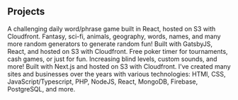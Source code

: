 ## Projects

<ProjectCard title="Unphrased" link="https://unphrased.io" bg="linear-gradient(to right, #D4145A 0%, #FBB03B 100%)">
    A challenging daily word/phrase game built in React, hosted on S3 with Cloudfront.
</ProjectCard>
<ProjectCard
    title="Generator Ninja"
    link="https://generator.ninja/"
    bg="linear-gradient(to right, #372e54 0%, #fff05a 100%)"
>
    Fantasy, sci-fi, animals, geography, words, names, and many more random generators to generate random fun! Built with
    GatsbyJS, React, and hosted on S3 with Cloudfront.
</ProjectCard>
<ProjectCard
    title="Slowroll Poker Timer"
    link="https://slowroll.io/"
    bg="linear-gradient(to right, #ff328b 0%, #0cea85 100%)"
>
    Free poker timer for tournaments, cash games, or just for fun. Increasing blind levels, custom sounds, and more! Built
    with Next.js and hosted on S3 with Cloudfront.
</ProjectCard>
<ProjectCard title="Many More..." link="#" bg="linear-gradient(to right, #D585FF 0%, #00FFEE 100%)">
    I've created many sites and businesses over the years with various technologies: HTMl, CSS, JavaScript/Typescript, PHP,
    NodeJS, React, MongoDB, Firebase, PostgreSQL, and more.
</ProjectCard>

